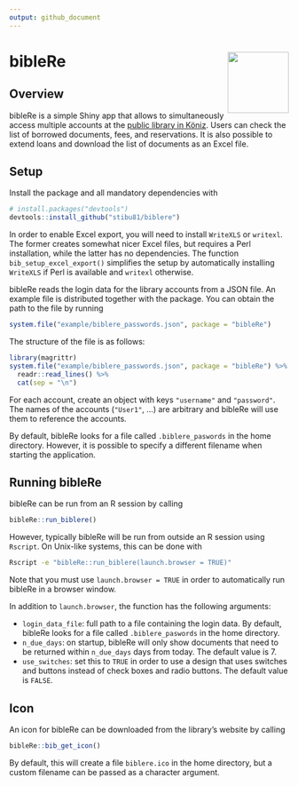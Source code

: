 ```yaml
---
output: github_document
---
```


<!-- README.md is generated from README.Rmd. Please edit that file -->

# bibleRe <a href="https://koenizerbibliotheken.ch"><img src="https://icons.duckduckgo.com/ip3/koenizerbibliotheken.ch.ico" align="right" height="110" /></a>

## Overview

bibleRe is a simple Shiny app that allows to simultaneously access multiple
accounts at the [public library in Köniz](https://koenizerbibliotheken.ch).
Users can check the list of borrowed documents, fees, and reservations.
It is also possible to extend loans and download the list of
documents as an Excel file.


## Setup

Install the package and all mandatory dependencies with

```r
# install.packages("devtools")
devtools::install_github("stibu81/biblere")
```

In order to enable Excel export, you will need to install `WriteXLS` or
`writexl`. The former creates somewhat nicer Excel files,
but requires a Perl installation, while the latter has no dependencies.
The function `bib_setup_excel_export()` simplifies the setup by automatically
installing `WriteXLS` if Perl is available and `writexl` otherwise.

bibleRe reads the login data for the library accounts from a JSON file.
An example file is distributed together with the package. You can obtain
the path to the file by running

```r
system.file("example/biblere_passwords.json", package = "bibleRe")
```

The structure of the file is as follows:

```r
library(magrittr)
system.file("example/biblere_passwords.json", package = "bibleRe") %>%
  readr::read_lines() %>%
  cat(sep = "\n")
```

For each account, create an object with keys `"username"` and `"password"`.
The names of the accounts (`"User1"`, ...) are arbitrary and bibleRe will use
them to reference the accounts.

By default, bibleRe looks for a file called `.biblere_paswords` in the
home directory. However, it is possible to specify a different filename
when starting the application.


## Running bibleRe

bibleRe can be run from an R session by calling

```r
bibleRe::run_biblere()
```

However, typically bibleRe will be run from outside an R session using `Rscript`.
On Unix-like systems, this can be done with

```bash
Rscript -e "bibleRe::run_biblere(launch.browser = TRUE)"
```

Note that you must use `launch.browser = TRUE` in order to automatically run
bibleRe in a browser window.

In addition to `launch.browser`, the function has the following arguments:

* `login_data_file`: full path to a file containing the login data.
  By default,  bibleRe looks for a file called `.biblere_paswords` in the
  home directory.
* `n_due_days`: on startup, bibleRe will only show documents that need to 
  be returned within `n_due_days` days from today. The default value is 7.
* `use_switches`: set this to `TRUE` in order to use a design
  that uses switches and buttons instead of check boxes and radio buttons.
  The default value is `FALSE`.


## Icon

An icon for bibleRe can be downloaded from the library's website by calling

```r
bibleRe::bib_get_icon()
```

By default, this will create a file `biblere.ico` in the home directory, but
a custom filename can be passed as a character argument.

